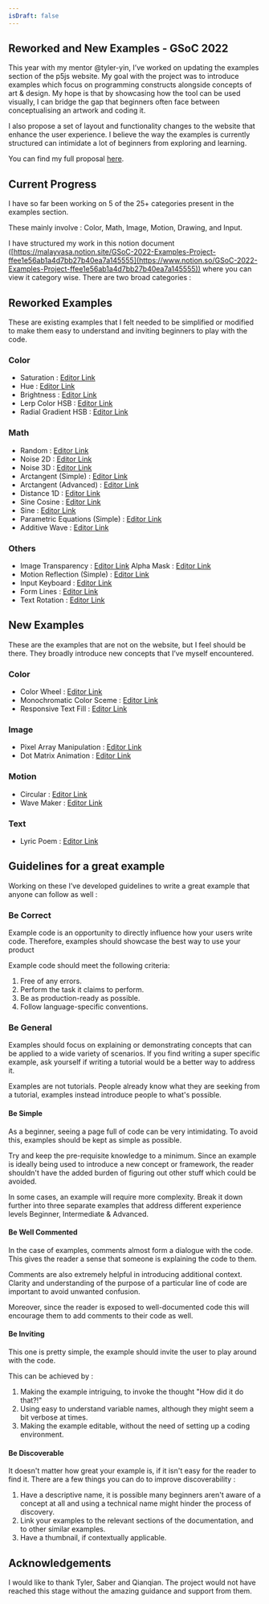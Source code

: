 ```yaml
---
isDraft: false
---
```

## Reworked and New Examples - GSoC 2022

This year with my mentor @tyler-yin, I’ve worked on updating the examples section of the p5js website. My goal with the project was to introduce examples which focus on programming constructs alongside concepts of art & design. My hope is that by showcasing how the tool can be used visually, I can bridge the gap that beginners often face between conceptualising an artwork and coding it.

I also propose a set of layout and functionality changes to the website that enhance the user experience. I believe the way the examples is currently structured can intimidate a lot of beginners from exploring and learning.

You can find my full proposal [here](https://summerofcode.withgoogle.com/media/user/bad5e07f0969/proposal/gAAAAABjD1624v_zls-M-HNtpmsqjHRz0xzwXQuSzMLP3JgcdJ2uEMqJ5r4URH1Gk4qmJFMhS3f2zuuAvFglM-TFS2VWbtQGjccnF3FzmW6FwG1T4l6Y9I4=.pdf).

## Current Progress

I have so far been working on 5 of the 25+ categories present in the examples section.

These mainly involve : Color, Math, Image, Motion, Drawing, and Input.

I have structured my work in this notion document ([https://malayvasa.notion.site/GSoC-2022-Examples-Project-ffee1e56ab1a4d7bb27b40ea7a145555](https://www.notion.so/GSoC-2022-Examples-Project-ffee1e56ab1a4d7bb27b40ea7a145555)) where you can view it category wise. There are two broad categories :

## Reworked Examples

These are existing examples that I felt needed to be simplified or modified to make them easy to understand and inviting beginners to play with the code.

### Color

* Saturation : [Editor Link](https://editor.p5js.org/malayvasa2001/sketches/D_diJGx3z)
* Hue : [Editor Link](https://editor.p5js.org/malayvasa2001/sketches/cp-vOyVaN)
* Brightness : [Editor Link](https://editor.p5js.org/malayvasa2001/sketches/ePCMD0Qva)
* Lerp Color HSB : [Editor Link](https://editor.p5js.org/malayvasa2001/sketches/MXJuQ6PXQ)
* Radial Gradient HSB : [Editor Link](https://editor.p5js.org/malayvasa2001/sketches/oLbAZAYiu)

### Math

* Random : [Editor Link](https://editor.p5js.org/malayvasa2001/sketches/q4UHuGgOf)
* Noise 2D : [Editor Link](https://editor.p5js.org/malayvasa2001/sketches/vMJrphk9M)
* Noise 3D : [Editor Link](https://editor.p5js.org/malayvasa2001/sketches/lk1oVQzbx)
* Arctangent (Simple) : [Editor Link](https://editor.p5js.org/malayvasa2001/sketches/jaiw_N5sb)
* Arctangent (Advanced) : [Editor Link](https://editor.p5js.org/malayvasa2001/sketches/2yRK0w1q6)
* Distance 1D : [Editor Link](https://editor.p5js.org/malayvasa2001/sketches/UL3NmUPa6)
* Sine Cosine : [Editor Link](https://editor.p5js.org/malayvasa2001/sketches/pGHOS_8ks)
* Sine : [Editor Link](https://editor.p5js.org/malayvasa2001/sketches/fP-4RSNHR)
* Parametric Equations (Simple) : [Editor Link](https://editor.p5js.org/malayvasa/sketches/7oeYm1cPy)
* Additive Wave : [Editor Link](https://editor.p5js.org/malayvasa2001/sketches/O_mktBiqU)

### Others

* Image
  Transparency : [Editor Link](https://editor.p5js.org/malayvasa2001/sketches/FHFm3jHQv)
  Alpha Mask : [Editor Link](https://editor.p5js.org/malayvasa2001/sketches/CARbnWpzw)
* Motion
  Reflection (Simple) : [Editor Link](https://editor.p5js.org/malayvasa2001/sketches/jtmKm8sRx)
* Input
  Keyboard : [Editor Link](https://editor.p5js.org/malayvasa2001/sketches/Pi2EyKvlg)
* Form
  Lines : [Editor Link](https://editor.p5js.org/malayvasa2001/sketches/MgithbMo6)
* Text
  Rotation : [Editor Link](https://editor.p5js.org/malayvasa2001/sketches/QkPp1hvsd)

## New Examples

These are the examples that are not on the website, but I feel should be there. They broadly introduce new concepts that I’ve myself encountered.

### Color

* Color Wheel : [Editor Link](https://editor.p5js.org/malayvasa2001/sketches/9K5GEkGT9)
* Monochromatic Color Sceme : [Editor Link](https://editor.p5js.org/malayvasa2001/sketches/lomRnGCUd)
* Responsive Text Fill : [Editor Link](https://editor.p5js.org/malayvasa2001/sketches/wAO-2_vcL)

### Image

* Pixel Array Manipulation : [Editor Link](https://editor.p5js.org/malayvasa2001/sketches/YTy8LlSFq)
* Dot Matrix Animation : [Editor Link](https://editor.p5js.org/malayvasa2001/sketches/nDxraaJ8u)

### Motion

* Circular : [Editor Link](https://editor.p5js.org/malayvasa2001/sketches/vpNF676Z5)
* Wave Maker : [Editor Link](https://editor.p5js.org/malayvasa2001/sketches/zNeDx6t7M)

### Text

* Lyric Poem : [Editor Link](https://editor.p5js.org/malayvasa2001/sketches/aC1oUxpAo)

## Guidelines for a great example

Working on these I’ve developed guidelines to write a great example that anyone can follow as well :

### Be Correct

Example code is an opportunity to directly influence how your users write code. Therefore, examples should showcase the best way to use your product

Example code should meet the following criteria:

1. Free of any errors.
2. Perform the task it claims to perform.
3. Be as production-ready as possible.
4. Follow language-specific conventions.

### Be General

Examples should focus on explaining or demonstrating concepts that can be applied to a wide variety of scenarios. If you find writing a super specific example, ask yourself if writing a tutorial would be a better way to address it.

Examples are not tutorials. People already know what they are seeking from a tutorial, examples instead introduce people to what's possible.

#### Be Simple

As a beginner, seeing a page full of code can be very intimidating. To avoid this, examples should be kept as simple as possible.

Try and keep the pre-requisite knowledge to a minimum. Since an example is ideally being used to introduce a new concept or framework, the reader shouldn't have the added burden of figuring out other stuff which could be avoided.

In some cases, an example will require more complexity. Break it down further into three separate examples that address different experience levels Beginner, Intermediate & Advanced.

#### Be Well Commented

In the case of examples, comments almost form a dialogue with the code. This gives the reader a sense that someone is explaining the code to them.

Comments are also extremely helpful in introducing additional context. Clarity and understanding of the purpose of a particular line of code are important to avoid unwanted confusion.

Moreover, since the reader is exposed to well-documented code this will encourage them to add comments to their code as well.

#### Be Inviting

This one is pretty simple, the example should invite the user to play around with the code.

This can be achieved by :

1. Making the example intriguing, to invoke the thought "How did it do that?!"
2. Using easy to understand variable names, although they might seem a bit verbose at times.
3. Making the example editable, without the need of setting up a coding environment.

#### Be Discoverable

It doesn't matter how great your example is, if it isn't easy for the reader to find it. There are a few things you can do to improve discoverability :

1. Have a descriptive name, it is possible many beginners aren't aware of a concept at all and using a technical name might hinder the process of discovery.
2. Link your examples to the relevant sections of the documentation, and to other similar examples.
3. Have a thumbnail, if contextually applicable.

## Acknowledgements

I would like to thank Tyler, Saber and Qianqian. The project would not have reached this stage without the amazing guidance and support from them.
